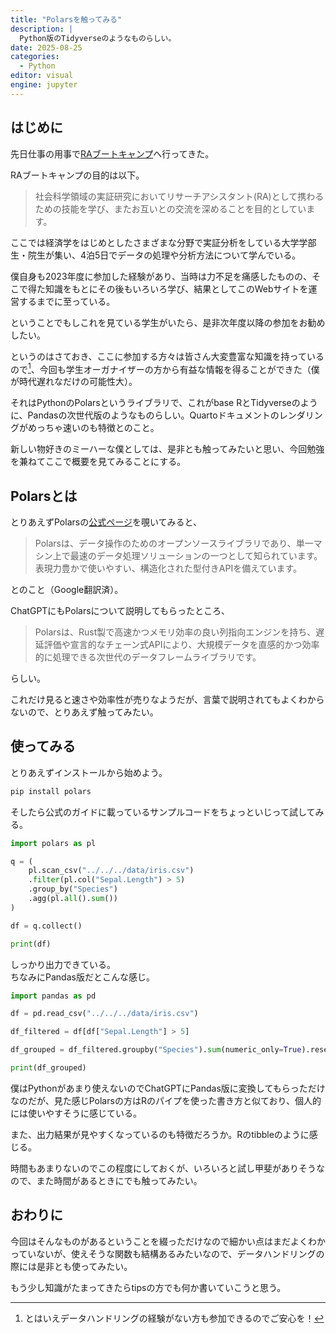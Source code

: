 ```yaml
---
title: "Polarsを触ってみる"
description: |
  Python版のTidyverseのようなものらしい。
date: 2025-08-25
categories: 
  - Python
editor: visual
engine: jupyter
---
```


## はじめに

先日仕事の用事で[RAブートキャンプ](https://www.ra-bootcamp.jp/)へ行ってきた。

RAブートキャンプの目的は以下。

> 社会科学領域の実証研究においてリサーチアシスタント(RA)として携わるための技能を学び、またお互いとの交流を深めることを目的としています。

ここでは経済学をはじめとしたさまざまな分野で実証分析をしている大学学部生・院生が集い、4泊5日でデータの処理や分析方法について学んでいる。

僕自身も2023年度に参加した経験があり、当時は力不足を痛感したものの、そこで得た知識をもとにその後もいろいろ学び、結果としてこのWebサイトを運営するまでに至っている。

ということでもしこれを見ている学生がいたら、是非次年度以降の参加をお勧めしたい。

というのはさておき、ここに参加する方々は皆さん大変豊富な知識を持っているので[^1]、今回も学生オーガナイザーの方から有益な情報を得ることができた（僕が時代遅れなだけの可能性大）。

[^1]: とはいえデータハンドリングの経験がない方も参加できるのでご安心を！

それはPythonのPolarsというライブラリで、これがbase RとTidyverseのように、Pandasの次世代版のようなものらしい。Quartoドキュメントのレンダリングがめっちゃ速いのも特徴とのこと。

新しい物好きのミーハーな僕としては、是非とも触ってみたいと思い、今回勉強を兼ねてここで概要を見てみることにする。

## Polarsとは

とりあえずPolarsの[公式ページ](https://pola.rs/)を覗いてみると、

> Polarsは、データ操作のためのオープンソースライブラリであり、単一マシン上で最速のデータ処理ソリューションの一つとして知られています。表現力豊かで使いやすい、構造化された型付きAPIを備えています。

とのこと（Google翻訳済）。

ChatGPTにもPolarsについて説明してもらったところ、

> Polarsは、Rust製で高速かつメモリ効率の良い列指向エンジンを持ち、遅延評価や宣言的なチェーン式APIにより、大規模データを直感的かつ効率的に処理できる次世代のデータフレームライブラリです。

らしい。

これだけ見ると速さや効率性が売りなようだが、言葉で説明されてもよくわからないので、とりあえず触ってみたい。

## 使ってみる

とりあえずインストールから始めよう。

``` bash
pip install polars
```

そしたら公式のガイドに載っているサンプルコードをちょっといじって試してみる。

```python
import polars as pl

q = (
    pl.scan_csv("../../../data/iris.csv")
    .filter(pl.col("Sepal.Length") > 5)
    .group_by("Species")
    .agg(pl.all().sum())
)

df = q.collect()

print(df)
```

しっかり出力できている。\
ちなみにPandas版だとこんな感じ。

```python
import pandas as pd

df = pd.read_csv("../../../data/iris.csv")

df_filtered = df[df["Sepal.Length"] > 5]

df_grouped = df_filtered.groupby("Species").sum(numeric_only=True).reset_index()

print(df_grouped)
```

僕はPythonがあまり使えないのでChatGPTにPandas版に変換してもらっただけなのだが、見た感じPolarsの方はRのパイプを使った書き方と似ており、個人的には使いやすそうに感じている。

また、出力結果が見やすくなっているのも特徴だろうか。Rのtibbleのように感じる。

時間もあまりないのでこの程度にしておくが、いろいろと試し甲斐がありそうなので、また時間があるときにでも触ってみたい。

## おわりに

今回はそんなものがあるということを綴っただけなので細かい点はまだよくわかっていないが、使えそうな関数も結構あるみたいなので、データハンドリングの際には是非とも使ってみたい。

もう少し知識がたまってきたらtipsの方でも何か書いていこうと思う。